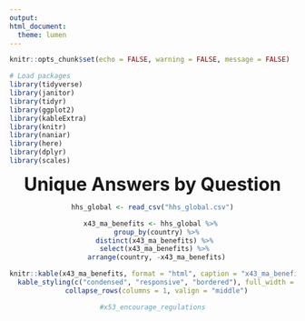 ```yaml
---
output: 
html_document:
  theme: lumen
---
```


```r
knitr::opts_chunk$set(echo = FALSE, warning = FALSE, message = FALSE)

# Load packages
library(tidyverse)
library(janitor)
library(tidyr)
library(ggplot2)
library(kableExtra)
library(knitr)
library(naniar)
library(here)
library(dplyr)
library(scales)
```

<div align="center"> <font size="+3"> **Unique Answers by Question** </font> 

```r
hhs_global <- read_csv("hhs_global.csv")

x43_ma_benefits <- hhs_global %>% 
  group_by(country) %>%
  distinct(x43_ma_benefits) %>% 
  select(x43_ma_benefits) %>% 
  arrange(country, -x43_ma_benefits)

knitr::kable(x43_ma_benefits, format = "html", caption = "x43_ma_benefits") %>% 
  kable_styling(c("condensed", "responsive", "bordered"), full_width = F, position = "left") %>% 
  collapse_rows(columns = 1, valign = "middle")

#x53_encourage_regulations


```

